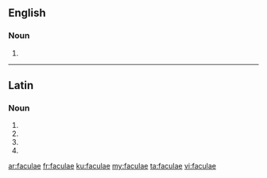 ==English==

===Noun===
{{head|en}}

# {{plural of|facula}}

----

==Latin==

===Noun===
{{la-noun-form|faculae}}

# {{inflection of|facula||nom|p|lang=la}}
# {{inflection of|facula||gen|s|lang=la}}
# {{inflection of|facula||dat|s|lang=la}}
# {{inflection of|facula||voc|p|lang=la}}

[[ar:faculae]]
[[fr:faculae]]
[[ku:faculae]]
[[my:faculae]]
[[ta:faculae]]
[[vi:faculae]]